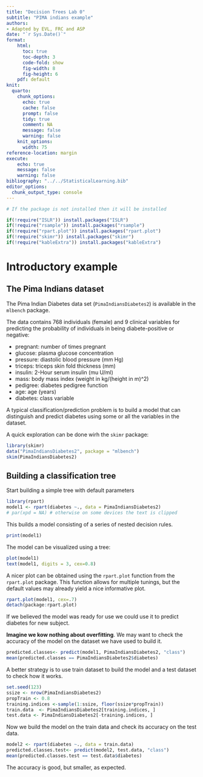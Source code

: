 ```yaml
---
title: "Decision Trees Lab 0"
subtitle: "PIMA indians example"
authors:
- Adapted by EVL, FRC and ASP
date: "`r Sys.Date()`"
format:
    html: 
      toc: true
      toc-depth: 3
      code-fold: show
      fig-width: 8
      fig-height: 6
    pdf: default
knit:
  quarto:
    chunk_options:
      echo: true
      cache: false
      prompt: false
      tidy: true
      comment: NA
      message: false
      warning: false
    knit_options:
      width: 75
reference-location: margin
execute:
    echo: true
    message: false
    warning: false
bibliography: "../../StatisticalLearning.bib"
editor_options: 
  chunk_output_type: console
---
```


```r
# If the package is not installed then it will be installed

if(!require("ISLR")) install.packages("ISLR")
if(!require("rsample")) install.packages("rsample")
if(!require("rpart.plot")) install.packages("rpart.plot")
if(!require("skimr")) install.packages("skimr")
if(!require("kableExtra")) install.packages("kableExtra")

```


# Introductory example

## The Pima Indians dataset

The Pima Indian Diabetes data set (`PimaIndiansDiabetes2`) is available in the `mlbench` package.

The data contains 768 individuals (female) and 9 clinical variables for predicting the probability of individuals in being diabete-positive or negative:

-   pregnant: number of times pregnant
-   glucose: plasma glucose concentration
-   pressure: diastolic blood pressure (mm Hg)
-   triceps: triceps skin fold thickness (mm)
-   insulin: 2-Hour serum insulin (mu U/ml)
-   mass: body mass index (weight in kg/(height in m)\^2)
-   pedigree: diabetes pedigree function
-   age: age (years)
-   diabetes: class variable

A typical classification/prediction problem is to build a model that can distinguish and predict diabetes using some or all the variables in the dataset.

A quick exploration can be done wirh the `skimr` package:

```r
library(skimr)
data("PimaIndiansDiabetes2", package = "mlbench")
skim(PimaIndiansDiabetes2)
```

## Building a classification tree

Start building a simple tree with default parameters

```r
library(rpart)
model1 <- rpart(diabetes ~., data = PimaIndiansDiabetes2)
# par(xpd = NA) # otherwise on some devices the text is clipped
```

This builds a model consisting of a series of nested decision rules.

```r
print(model1)
```

The model can be visualized using a tree:

```r
plot(model1)
text(model1, digits = 3, cex=0.8)
```

A nicer plot can be obtained using the `rpart.plot` function from the `rpart.plot` package. This function allows for multiple tunings, but the default values may already yield a nice informative plot.

```r
rpart.plot(model1, cex=.7)
detach(package:rpart.plot)
```

If we believed the model was ready for use we could use it to predict diabetes for new subject.

**Imagine we kow nothing about overfitting**. We may want to check the accuracy of the model on the dataset we have used to build it.

```r
predicted.classes<- predict(model1, PimaIndiansDiabetes2, "class")
mean(predicted.classes == PimaIndiansDiabetes2$diabetes)
```

A better strategy is to use train dataset to build the model and a test dataset to check how it works.

```r
set.seed(123)
ssize <- nrow(PimaIndiansDiabetes2)
propTrain <- 0.8
training.indices <-sample(1:ssize, floor(ssize*propTrain))
train.data  <- PimaIndiansDiabetes2[training.indices, ]
test.data <- PimaIndiansDiabetes2[-training.indices, ]
```

Now we build the model on the train data and check its accuracy on the test data.

```r
model2 <- rpart(diabetes ~., data = train.data)
predicted.classes.test<- predict(model2, test.data, "class")
mean(predicted.classes.test == test.data$diabetes)
```

The accuracy is good, but smaller, as expected.
